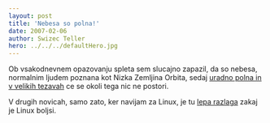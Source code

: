 ```yaml
---
layout: post
title: 'Nebesa so polna!'
date: 2007-02-06
author: Swizec Teller
hero: ../../../defaultHero.jpg
---
```

Ob vsakodnevnem opazovanju spleta sem slucajno zapazil, da so nebesa, normalnim ljudem poznana kot Nizka Zemljina Orbita, sedaj [uradno polna in v velikih tezavah](http://www.nytimes.com/2007/02/06/science/space/06orbi.html?ex=1328418000&en=16b9c6ba615c2e62&ei=5088&partner=rssnyt&emc=rss) ce se okoli tega nic ne postori.

V drugih novicah, samo zato, ker navijam za Linux, je tu [lepa razlaga](http://blogs.zdnet.com/threatchaos/?p=311) zakaj je Linux boljsi.